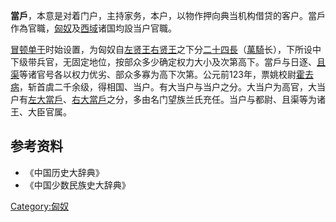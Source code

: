 {{noteTA
|1=zh-hans:单于; zh-hant:單于;
}}
'''當戶'''，本意是对着门户，主持家务，本户，以物作押向典当机构借贷的客户。當戶作為官職，[[匈奴|匈奴]]及[[西域|西域]]诸国均設当户官職。
         
[[冒顿单于|冒顿单于]]时始设置，为匈奴自[[左贤王|左贤王]][[右贤王|右贤王]]之下分[[二十四長|二十四長]]（[[萬騎|萬騎]]长），下所设中下级带兵官，无固定地位，按部众多少确定权力大小及次第高下。當戶与日逐、[[且渠|且渠]]等诸官号各以权力优劣、部众多寡为高下次第。公元前123年，票姚校尉[[霍去病|霍去病]]，斩首虞二千余级，得相国、当户。有大当户与当户之分。大当户为高官，大当户有[[左大當戶|左大當戶]]、[[右大當戶|右大當戶]]之分，多由名门望族兰氏充任。当户与都尉、且渠等为诸王、大臣官属。
      
==参考资料==
* 《中国历史大辞典》
* 《中国少数民族史大辞典》
[[Category:匈奴|Category:匈奴]]